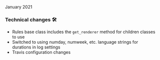 
<ReleaseDate>January 2021</ReleaseDate>

<h3>Technical changes 🛠</h3>

- Rules base class includes the `get_renderer` method for children classes to use
- Switched to using numday, numweek, etc. language strings for durations in log settings
- Travis configuration changes
